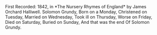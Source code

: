 <Collapse title="Information">
First Recorded: 1842, in *The Nursery Rhymes of England* by James Orchard Halliwell.
</Collapse>

<Box>
Solomon Grundy,  
Born on a Monday,  
Christened on Tuesday,  
Married on Wednesday,  
Took ill on Thursday,  
Worse on Friday,  
Died on Saturday,  
Buried on Sunday,  
And that was the end  
Of Solomon Grundy.
</Box>
